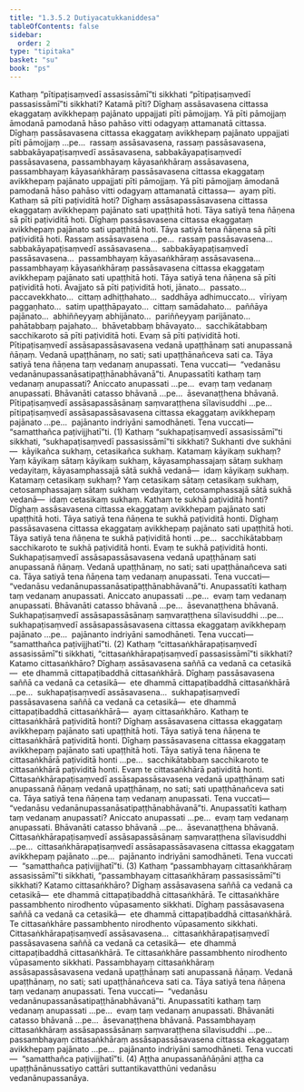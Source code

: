 ```yaml
---
title: "1.3.5.2 Dutiyacatukkaniddesa"
tableOfContents: false
sidebar:
  order: 2
type: "tipitaka"
basket: "su"
book: "ps"
---
```



<DynamicBreadcrumb />

<Division number="172" book="ps">

<Paragraph number="956" book="ps">
Kathaṃ “pītipaṭisaṃvedī assasissāmī”ti sikkhati “pītipaṭisaṃvedī passasissāmī”ti sikkhati? Katamā pīti? Dīghaṃ assāsavasena cittassa ekaggataṃ avikkhepaṃ pajānato uppajjati pīti pāmojjaṃ. Yā pīti pāmojjaṃ āmodanā pamodanā hāso pahāso vitti odagyaṃ attamanatā cittassa. Dīghaṃ passāsavasena cittassa ekaggataṃ avikkhepaṃ pajānato uppajjati pīti pāmojjaṃ …pe…  rassaṃ assāsavasena, rassaṃ passāsavasena, sabbakāyapaṭisaṃvedī assāsavasena, sabbakāyapaṭisaṃvedī passāsavasena, passambhayaṃ kāyasaṅkhāraṃ assāsavasena, passambhayaṃ kāyasaṅkhāraṃ passāsavasena cittassa ekaggataṃ avikkhepaṃ pajānato uppajjati pīti pāmojjaṃ. Yā pīti pāmojjaṃ āmodanā pamodanā hāso pahāso vitti odagyaṃ attamanatā cittassa—  ayaṃ pīti.
</Paragraph>

<Paragraph number="957" book="ps">
Kathaṃ sā pīti paṭividitā hoti? Dīghaṃ assāsapassāsavasena cittassa ekaggataṃ avikkhepaṃ pajānato sati upaṭṭhitā hoti. Tāya satiyā tena ñāṇena sā pīti paṭividitā hoti. Dīghaṃ passāsavasena cittassa ekaggataṃ avikkhepaṃ pajānato sati upaṭṭhitā hoti. Tāya satiyā tena ñāṇena sā pīti paṭividitā hoti. Rassaṃ assāsavasena …pe…  rassaṃ passāsavasena…  sabbakāyapaṭisaṃvedī assāsavasena…  sabbakāyapaṭisaṃvedī passāsavasena…  passambhayaṃ kāyasaṅkhāraṃ assāsavasena…  passambhayaṃ kāyasaṅkhāraṃ passāsavasena cittassa ekaggataṃ avikkhepaṃ pajānato sati upaṭṭhitā hoti. Tāya satiyā tena ñāṇena sā pīti paṭividitā hoti. Āvajjato sā pīti paṭividitā hoti, jānato…  passato…  paccavekkhato…  cittaṃ adhiṭṭhahato…  saddhāya adhimuccato…  vīriyaṃ paggaṇhato…  satiṃ upaṭṭhāpayato…  cittaṃ samādahato…  paññāya pajānato…  abhiññeyyaṃ abhijānato…  pariññeyyaṃ parijānato…  pahātabbaṃ pajahato…  bhāvetabbaṃ bhāvayato…  sacchikātabbaṃ sacchikaroto sā pīti paṭividitā hoti. Evaṃ sā pīti paṭividitā hoti.
</Paragraph>

<Paragraph number="958" book="ps">
Pītipaṭisaṃvedī assāsapassāsavasena vedanā upaṭṭhānaṃ sati anupassanā ñāṇaṃ. Vedanā upaṭṭhānaṃ, no sati; sati upaṭṭhānañceva sati ca. Tāya satiyā tena ñāṇena taṃ vedanaṃ anupassati. Tena vuccati—  “vedanāsu vedanānupassanāsatipaṭṭhānabhāvanā”ti.
</Paragraph>

<Paragraph number="959" book="ps">
<Emphasis>Anupassatī</Emphasis>ti kathaṃ taṃ vedanaṃ anupassati? Aniccato anupassati …pe…  evaṃ taṃ vedanaṃ anupassati. <Emphasis>Bhāvanā</Emphasis>ti catasso bhāvanā …pe…  āsevanaṭṭhena bhāvanā. Pītipaṭisaṃvedī assāsapassāsānaṃ saṃvaraṭṭhena sīlavisuddhi …pe…  pītipaṭisaṃvedī assāsapassāsavasena cittassa ekaggataṃ avikkhepaṃ pajānato …pe…  pajānanto indriyāni samodhāneti. Tena vuccati—  “samatthañca paṭivijjhatī”ti. (1)
</Paragraph>

</Division>
<Division number="173" book="ps">

<Paragraph number="960" book="ps">
Kathaṃ “sukhapaṭisaṃvedī assasissāmī”ti sikkhati, “sukhapaṭisaṃvedī passasissāmī”ti sikkhati? <Emphasis>Sukhan</Emphasis>ti dve sukhāni—  kāyikañca sukhaṃ, cetasikañca sukhaṃ. Katamaṃ kāyikaṃ sukhaṃ? Yaṃ kāyikaṃ sātaṃ kāyikaṃ sukhaṃ, kāyasamphassajaṃ sātaṃ sukhaṃ vedayitaṃ, kāyasamphassajā sātā sukhā vedanā—  idaṃ kāyikaṃ sukhaṃ. Katamaṃ cetasikaṃ sukhaṃ? Yaṃ cetasikaṃ sātaṃ cetasikaṃ sukhaṃ, cetosamphassajaṃ sātaṃ sukhaṃ vedayitaṃ, cetosamphassajā sātā sukhā vedanā—  idaṃ cetasikaṃ sukhaṃ.
</Paragraph>

<Paragraph number="961" book="ps">
Kathaṃ te sukhā paṭividitā honti? Dīghaṃ assāsavasena cittassa ekaggataṃ avikkhepaṃ pajānato sati upaṭṭhitā hoti. Tāya satiyā tena ñāṇena te sukhā paṭividitā honti. Dīghaṃ passāsavasena cittassa ekaggataṃ avikkhepaṃ pajānato sati upaṭṭhitā hoti. Tāya satiyā tena ñāṇena te sukhā paṭividitā honti …pe…  sacchikātabbaṃ sacchikaroto te sukhā paṭividitā honti. Evaṃ te sukhā paṭividitā honti. Sukhapaṭisaṃvedī assāsapassāsavasena vedanā upaṭṭhānaṃ sati anupassanā ñāṇaṃ. Vedanā upaṭṭhānaṃ, no sati; sati upaṭṭhānañceva sati ca. Tāya satiyā tena ñāṇena taṃ vedanaṃ anupassati. Tena vuccati—  “vedanāsu vedanānupassanāsatipaṭṭhānabhāvanā”ti.
</Paragraph>

<Paragraph number="962" book="ps">
<Emphasis>Anupassatī</Emphasis>ti kathaṃ taṃ vedanaṃ anupassati. Aniccato anupassati …pe…  evaṃ taṃ vedanaṃ anupassati. <Emphasis>Bhāvanā</Emphasis>ti catasso bhāvanā …pe…  āsevanaṭṭhena bhāvanā. Sukhapaṭisaṃvedī assāsapassāsānaṃ saṃvaraṭṭhena sīlavisuddhi …pe…  sukhapaṭisaṃvedī assāsapassāsavasena cittassa ekaggataṃ avikkhepaṃ pajānato …pe…  pajānanto indriyāni samodhāneti. Tena vuccati—  “samatthañca paṭivijjhatī”ti. (2)
</Paragraph>

</Division>
<Division number="174" book="ps">

<Paragraph number="963" book="ps">
Kathaṃ “cittasaṅkhārapaṭisaṃvedī assasissāmī”ti sikkhati, “cittasaṅkhārapaṭisaṃvedī passasissāmī”ti sikkhati? Katamo cittasaṅkhāro? Dīghaṃ assāsavasena saññā ca vedanā ca cetasikā—  ete dhammā cittapaṭibaddhā cittasaṅkhārā. Dīghaṃ passāsavasena saññā ca vedanā ca cetasikā—  ete dhammā cittapaṭibaddhā cittasaṅkhārā …pe…  sukhapaṭisaṃvedī assāsavasena…  sukhapaṭisaṃvedī passāsavasena saññā ca vedanā ca cetasikā—  ete dhammā cittapaṭibaddhā cittasaṅkhārā—  ayaṃ cittasaṅkhāro.
</Paragraph>

<Paragraph number="964" book="ps">
Kathaṃ te cittasaṅkhārā paṭividitā honti? Dīghaṃ assāsavasena cittassa ekaggataṃ avikkhepaṃ pajānato sati upaṭṭhitā hoti. Tāya satiyā tena ñāṇena te cittasaṅkhārā paṭividitā honti. Dīghaṃ passāsavasena cittassa ekaggataṃ avikkhepaṃ pajānato sati upaṭṭhitā hoti. Tāya satiyā tena ñāṇena te cittasaṅkhārā paṭividitā honti …pe…  sacchikātabbaṃ sacchikaroto te cittasaṅkhārā paṭividitā honti. Evaṃ te cittasaṅkhārā paṭividitā honti. Cittasaṅkhārapaṭisaṃvedī assāsapassāsavasena vedanā upaṭṭhānaṃ sati anupassanā ñāṇaṃ vedanā upaṭṭhānaṃ, no sati; sati upaṭṭhānañceva sati ca. Tāya satiyā tena ñāṇena taṃ vedanaṃ anupassati. Tena vuccati—  “vedanāsu vedanānupassanāsatipaṭṭhānabhāvanā”ti.
</Paragraph>

<Paragraph number="965" book="ps">
<Emphasis>Anupassatī</Emphasis>ti kathaṃ taṃ vedanaṃ anupassati? Aniccato anupassati …pe…  evaṃ taṃ vedanaṃ anupassati. <Emphasis>Bhāvanā</Emphasis>ti catasso bhāvanā …pe…  āsevanaṭṭhena bhāvanā. Cittasaṅkhārapaṭisaṃvedī assāsapassāsānaṃ saṃvaraṭṭhena sīlavisuddhi …pe…  cittasaṅkhārapaṭisaṃvedī assāsapassāsavasena cittassa ekaggataṃ avikkhepaṃ pajānato …pe…  pajānanto indriyāni samodhāneti. Tena vuccati—  “samatthañca paṭivijjhatī”ti. (3)
</Paragraph>

</Division>
<Division number="175" book="ps">

<Paragraph number="966" book="ps">
Kathaṃ “passambhayaṃ cittasaṅkhāraṃ assasissāmī”ti sikkhati, “passambhayaṃ cittasaṅkhāraṃ passasissāmī”ti sikkhati? Katamo cittasaṅkhāro? Dīghaṃ assāsavasena saññā ca vedanā ca cetasikā—  ete dhammā cittapaṭibaddhā cittasaṅkhārā. Te cittasaṅkhāre passambhento nirodhento vūpasamento sikkhati. Dīghaṃ passāsavasena saññā ca vedanā ca cetasikā—  ete dhammā cittapaṭibaddhā cittasaṅkhārā. Te cittasaṅkhāre passambhento nirodhento vūpasamento sikkhati. Cittasaṅkhārapaṭisaṃvedī assāsavasena…  cittasaṅkhārapaṭisaṃvedī passāsavasena saññā ca vedanā ca cetasikā—  ete dhammā cittapaṭibaddhā cittasaṅkhārā. Te cittasaṅkhāre passambhento nirodhento vūpasamento sikkhati. Passambhayaṃ cittasaṅkhāraṃ assāsapassāsavasena vedanā upaṭṭhānaṃ sati anupassanā ñāṇaṃ. Vedanā upaṭṭhānaṃ, no sati; sati upaṭṭhānañceva sati ca. Tāya satiyā tena ñāṇena taṃ vedanaṃ anupassati. Tena vuccati—  “vedanāsu vedanānupassanāsatipaṭṭhānabhāvanā”ti.
</Paragraph>

<Paragraph number="967" book="ps">
<Emphasis>Anupassatī</Emphasis>ti kathaṃ taṃ vedanaṃ anupassati …pe…  evaṃ taṃ vedanaṃ anupassati. <Emphasis>Bhāvanā</Emphasis>ti catasso bhāvanā …pe…  āsevanaṭṭhena bhāvanā. Passambhayaṃ cittasaṅkhāraṃ assāsapassāsānaṃ saṃvaraṭṭhena sīlavisuddhi …pe…  passambhayaṃ cittasaṅkhāraṃ assāsapassāsavasena cittassa ekaggataṃ avikkhepaṃ pajānato …pe…  pajānanto indriyāni samodhāneti. Tena vuccati—  “samatthañca paṭivijjhatī”ti. (4)
</Paragraph>

<Paragraph number="968" book="ps">
Aṭṭha anupassanāñāṇāni aṭṭha ca upaṭṭhānānussatiyo cattāri suttantikavatthūni vedanāsu vedanānupassanāya.
</Paragraph>
</Division>